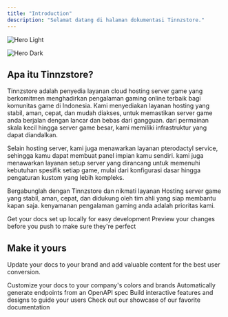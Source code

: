 ```yaml
---
title: "Introduction"
description: "Selamat datang di halaman dokumentasi Tinnzstore."
---
```


<img
  className="block dark:hidden"
  src="https://tinnzstore.com/s25/ts-bb.png"
  alt="Hero Light"
/>

<img
  className="hidden dark:block"
  src="https://tinnzstore.com/s25/ts-bb.png"
  alt="Hero Dark"
/>

## Apa itu Tinnzstore?

Tinnzstore adalah penyedia layanan cloud hosting server game yang berkomitmen menghadirkan pengalaman gaming online terbaik bagi komunitas game di Indonesia. Kami menyediakan layanan hosting yang stabil, aman, cepat, dan mudah diakses, untuk memastikan server game anda berjalan dengan lancar dan bebas dari gangguan. dari permainan skala kecil hingga server game besar, kami memiliki infrastruktur yang dapat diandalkan.

Selain hosting server, kami juga menawarkan layanan pterodactyl service, sehingga kamu dapat membuat panel impian kamu sendiri. kami juga menawarkan layanan setup server yang dirancang untuk memenuhi kebutuhan spesifik setiap game, mulai dari konfigurasi dasar hingga pengaturan kustom yang lebih kompleks.

Bergabunglah dengan Tinnzstore dan nikmati layanan Hosting server game yang stabil, aman, cepat, dan didukung oleh tim ahli yang siap membantu kapan saja.  kenyamanan pengalaman gaming anda adalah prioritas kami.

<CardGroup cols="2">
  <Card title="Edit Your Docs" icon="pen-to-square" href="https://mintlify.com/docs/quickstart">
    Get your docs set up locally for easy development
  </Card>
  <Card title="Preview Changes" icon="image" href="https://mintlify.com/docs/development">
    Preview your changes before you push to make sure they're perfect
  </Card>
</CardGroup>

## Make it yours

Update your docs to your brand and add valuable content for the best user conversion.

<CardGroup cols="2">
  <Card title="Customize Style" icon="palette" href="https://mintlify.com/docs/settings/global">
    Customize your docs to your company's colors and brands
  </Card>
  <Card title="Reference APIs" icon="code" href="https://mintlify.com/docs/api-playground/openapi">
    Automatically generate endpoints from an OpenAPI spec
  </Card>
  <Card title="Add Components" icon="screwdriver-wrench" href="https://mintlify.com/docs/content/components/accordions">
    Build interactive features and designs to guide your users
  </Card>
  <Card title="Get Inspiration" icon="stars" href="https://mintlify.com/customers">
    Check out our showcase of our favorite documentation
  </Card>
</CardGroup>
